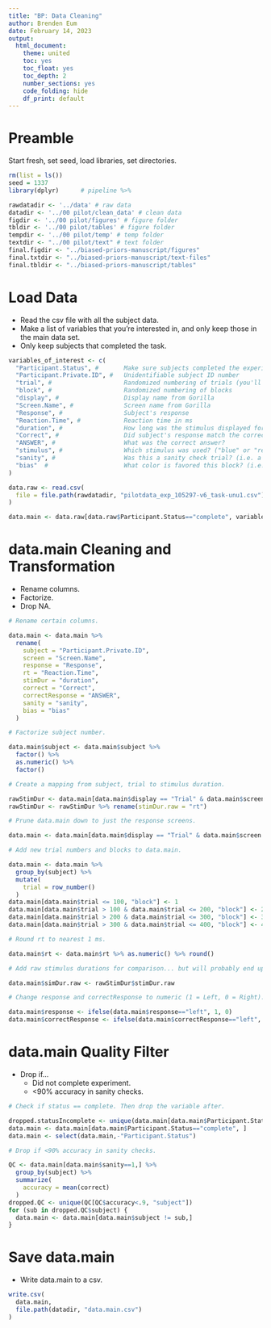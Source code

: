 ```yaml
---
title: "BP: Data Cleaning"
author: Brenden Eum
date: February 14, 2023
output: 
  html_document: 
    theme: united
    toc: yes
    toc_float: yes
    toc_depth: 2
    number_sections: yes
    code_folding: hide
    df_print: default
---
```


# Preamble

Start fresh, set seed, load libraries, set directories.

```r

rm(list = ls())
seed = 1337
library(dplyr)      # pipeline %>%

rawdatadir <- '../data' # raw data
datadir <- '../00 pilot/clean_data' # clean data
figdir <- '../00 pilot/figures' # figure folder
tbldir <- '../00 pilot/tables' # figure folder
tempdir <- '../00 pilot/temp' # temp folder
textdir <- "../00 pilot/text" # text folder
final.figdir <- "../biased-priors-manuscript/figures"
final.txtdir <- "../biased-priors-manuscript/text-files"
final.tbldir <- "../biased-priors-manuscript/tables"

```


# Load Data

* Read the csv file with all the subject data. 
* Make a list of variables that you're interested in, and only keep those in the main data set.
* Only keep subjects that completed the task.

```r

variables_of_interest <- c(
  "Participant.Status", #       Make sure subjects completed the experiment
  "Participant.Private.ID", #   Unidentifiable subject ID number
  "trial", #                    Randomized numbering of trials (you'll need to overwrite this later)
  "block", #                    Randomized numbering of blocks
  "display", #                  Display name from Gorilla
  "Screen.Name", #              Screen name from Gorilla
  "Response", #                 Subject's response
  "Reaction.Time", #            Reaction time in ms
  "duration", #                 How long was the stimulus displayed for? (ms)
  "Correct", #                  Did subject's response match the correct answer (1=Y, 0=N)
  "ANSWER", #                   What was the correct answer?
  "stimulus", #                 Which stimulus was used? ("blue" or "red", followed by an ID number for the randomly generated stimulus)
  "sanity", #                   Was this a sanity check trial? (i.e. a trial where the outcome is easy to determine, say 80% red)
  "bias"  #                     What color is favored this block? (i.e. 60% of trials favor red)
)

data.raw <- read.csv(
  file = file.path(rawdatadir, "pilotdata_exp_105297-v6_task-unu1.csv")
)

data.main <- data.raw[data.raw$Participant.Status=="complete", variables_of_interest]

```


# data.main Cleaning and Transformation

* Rename columns.
* Factorize.
* Drop NA.

```r

# Rename certain columns.

data.main <- data.main %>%
  rename(
    subject = "Participant.Private.ID",
    screen = "Screen.Name",         
    response = "Response",             
    rt = "Reaction.Time",      
    stimDur = "duration",
    correct = "Correct",            
    correctResponse = "ANSWER",
    sanity = "sanity",
    bias = "bias"
  )

# Factorize subject number.

data.main$subject <- data.main$subject %>%
  factor() %>%
  as.numeric() %>%
  factor()

# Create a mapping from subject, trial to stimulus duration.

rawStimDur <- data.main[data.main$display == "Trial" & data.main$screen == "Stimulus", c("subject", "trial", "rt")]
rawStimDur <- rawStimDur %>% rename(stimDur.raw = "rt")

# Prune data.main down to just the response screens.

data.main <- data.main[data.main$display == "Trial" & data.main$screen == "Response",]

# Add new trial numbers and blocks to data.main.

data.main <- data.main %>%
  group_by(subject) %>%
  mutate(
    trial = row_number()
  )
data.main[data.main$trial <= 100, "block"] <- 1
data.main[data.main$trial > 100 & data.main$trial <= 200, "block"] <- 2
data.main[data.main$trial > 200 & data.main$trial <= 300, "block"] <- 3
data.main[data.main$trial > 300 & data.main$trial <= 400, "block"] <- 4

# Round rt to nearest 1 ms.

data.main$rt <- data.main$rt %>% as.numeric() %>% round()

# Add raw stimulus durations for comparison... but will probably end up using "duration" variable since it's already rounded.

data.main$simDur.raw <- rawStimDur$stimDur.raw

# Change response and correctResponse to numeric (1 = Left, 0 = Right).

data.main$response <- ifelse(data.main$response=="left", 1, 0)
data.main$correctResponse <- ifelse(data.main$correctResponse=="left", 1, 0)


```


# data.main Quality Filter

* Drop if...
  * Did not complete experiment.
  * <90% accuracy in sanity checks.
  
```r

# Check if status == complete. Then drop the variable after.

dropped.statusIncomplete <- unique(data.main[data.main$Participant.Status!="complete", "subject"])
data.main <- data.main[data.main$Participant.Status=="complete", ]
data.main <- select(data.main,-"Participant.Status")

# Drop if <90% accuracy in sanity checks.

QC <- data.main[data.main$sanity==1,] %>%
  group_by(subject) %>%
  summarize(
    accuracy = mean(correct)
  )
dropped.QC <- unique(QC[QC$accuracy<.9, "subject"])
for (sub in dropped.QC$subject) {
  data.main <- data.main[data.main$subject != sub,]
}

```


# Save data.main

* Write data.main to a csv.

```r

write.csv(
  data.main, 
  file.path(datadir, "data.main.csv")
)

```